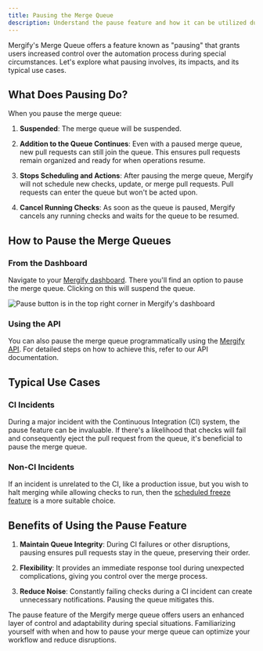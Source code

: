 ```yaml
---
title: Pausing the Merge Queue
description: Understand the pause feature and how it can be utilized during CI incidents.
---
```



Mergify's Merge Queue offers a feature known as "pausing" that grants users
increased control over the automation process during special circumstances.
Let's explore what pausing involves, its impacts, and its typical use cases.

## What Does Pausing Do?

When you pause the merge queue:

1. **Suspended**: The merge queue will be suspended.

2. **Addition to the Queue Continues**: Even with a paused merge queue, new
   pull requests can still join the queue. This ensures pull requests remain
   organized and ready for when operations resume.

3. **Stops Scheduling and Actions**: After pausing the merge queue, Mergify
   will not schedule new checks, update, or merge pull requests. Pull requests
   can enter the queue but won't be acted upon.

4. **Cancel Running Checks**: As soon as the queue is paused, Mergify cancels
   any running checks and waits for the queue to be resumed.

## How to Pause the Merge Queues

### From the Dashboard

Navigate to your [Mergify dashboard](https://dashboard.mergify.com). There
you'll find an option to pause the merge queue. Clicking on this will suspend
the queue.

<Image alt="Pause button is in the top right corner in Mergify's dashboard" src={screenshotButtonPause} />

### Using the API

You can also pause the merge queue programmatically using the [Mergify
API](/api-usage). For detailed steps on how to achieve this, refer to our API
documentation.

## Typical Use Cases

### CI Incidents

During a major incident with the Continuous Integration (CI) system, the pause
feature can be invaluable. If there's a likelihood that checks will fail and
consequently eject the pull request from the queue, it's beneficial to pause
the merge queue.

### Non-CI Incidents

If an incident is unrelated to the CI, like a production issue, but you wish to
halt merging while allowing checks to run, then the [scheduled freeze feature](/merge-protections/#scheduling-freezes)
is a more suitable choice.

## Benefits of Using the Pause Feature

1. **Maintain Queue Integrity**: During CI failures or other disruptions,
   pausing ensures pull requests stay in the queue, preserving their order.

2. **Flexibility**: It provides an immediate response tool during unexpected
   complications, giving you control over the merge process.

3. **Reduce Noise**: Constantly failing checks during a CI incident can create
   unnecessary notifications. Pausing the queue mitigates this.

The pause feature of the Mergify merge queue offers users an enhanced layer of
control and adaptability during special situations. Familiarizing yourself with
when and how to pause your merge queue can optimize your workflow and reduce
disruptions.
